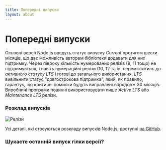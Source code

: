 ```yaml
---
title: Попередні випуски
layout: about
---
```


# Попередні випуски

Основні версії Node.js введуть статус випуску *Current* протягом шести місяців, що дає можливість авторам бібліотеки додавати для них підтримку.
Через півроку кількість нумерованих релізів (9, 11 тощо) не підтримується, і навіть нумераційні релізи (10, 12 та ін. переміститись до *активного статусу LTS* і готові до загального використання.
*LTS* вивільнити статус "довгострокова підтримка", який, як правило, гарантує, що критичні помилки будуть виправлені впродовж 30 місяців.
Виробничі програми повинні використовувати лише *Active LTS* або *Maintenance LTS* релізи.

### Розклад випусків

![Релізи](https://raw.githubusercontent.com/nodejs/Release/main/schedule.svg?sanitize=true)

Усі деталі, які стосуються розкладу випусків Node.js, доступні [на GitHub](https://github.com/nodejs/release#release-schedule).

### Шукаєте останній випуск гілки версії?

<DownloadReleasesTable />
